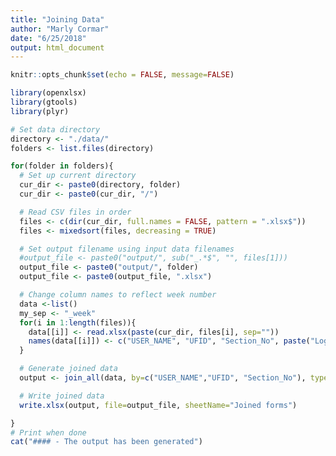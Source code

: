 ```yaml
---
title: "Joining Data"
author: "Marly Cormar"
date: "6/25/2018"
output: html_document
---
```


```r

knitr::opts_chunk$set(echo = FALSE, message=FALSE)

```

``` r

library(openxlsx)
library(gtools)
library(plyr)

```

```r

# Set data directory
directory <- "./data/"
folders <- list.files(directory)

for(folder in folders){
  # Set up current directory
  cur_dir <- paste0(directory, folder)
  cur_dir <- paste0(cur_dir, "/")

  # Read CSV files in order
  files <- c(dir(cur_dir, full.names = FALSE, pattern = ".xlsx$"))
  files <- mixedsort(files, decreasing = TRUE)

  # Set output filename using input data filenames
  #output_file <- paste0("output/", sub("_.*$", "", files[1]))
  output_file <- paste0("output/", folder)
  output_file <- paste0(output_file, ".xlsx")

  # Change column names to reflect week number
  data <-list()
  my_sep <- "_week"
  for(i in 1:length(files)){
    data[[i]] <- read.xlsx(paste(cur_dir, files[i], sep=""))
    names(data[[i]]) <- c("USER_NAME", "UFID", "Section_No", paste("Logins", i, sep = my_sep) , paste("Hours", i, sep = my_sep), paste("PAGEVIEW", i, sep = my_sep), paste("SUBMISSION", i, sep = my_sep), paste("FILESVIEW", i, sep = my_sep), paste("CONVERSATION", i, sep = my_sep))
  }

  # Generate joined data
  output <- join_all(data, by=c("USER_NAME","UFID", "Section_No"), type='left')

  # Write joined data
  write.xlsx(output, file=output_file, sheetName="Joined forms")

}
# Print when done
cat("#### - The output has been generated")

```
